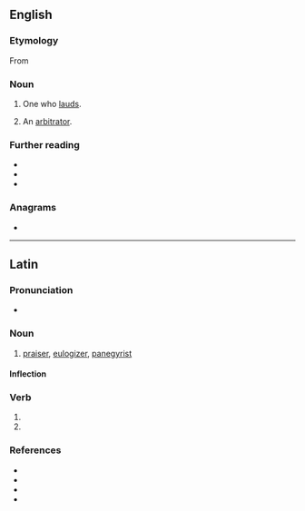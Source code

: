 {{also|lăudător}}
==English==
{{Webster 1913}}

===Etymology===
From {{etyl|la|en}}

===Noun===
{{en-noun|laudators}}

# One who [[laud]]s.
# {{lb|en|legal|obsolete}} An [[arbitrator]].
#: {{rfquotek|Cowell}}

===Further reading===
* {{R:Webster 1913}}
* {{R:Century 1911}}
* {{R:OneLook}}

===Anagrams===
* {{anagrams|en|adulator}}

----

==Latin==

===Pronunciation===
* {{la-IPA|laudātor}}

===Noun===
{{la-noun|laudātor|laudātōris|m|third}}

# [[praiser]], [[eulogizer]], [[panegyrist]]

====Inflection====
{{la-decl-3rd|laudātor}}

===Verb===
{{la-verb-form|laudātor}}

# {{inflection of|laudō||2|s|futr|pasv|impr|lang=la}}
# {{inflection of|laudō||3|s|futr|pasv|impr|lang=la}}

===References===
* {{R:L&S}}
* {{R:Elementary Lewis}}
* {{R:du Cange}}
* {{R:Gaffiot}}